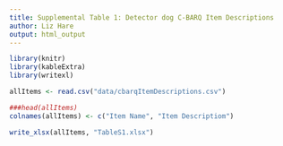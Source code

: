 ```yaml
--- 
title: Supplemental Table 1: Detector dog C-BARQ Item Descriptions
author: Liz Hare
output: html_output
---
```



``` r
library(knitr)
library(kableExtra)
library(writexl)

allItems <- read.csv("data/cbarqItemDescriptions.csv")

```

``` r

###head(allItems)
colnames(allItems) <- c("Item Name", "Item Descriptiom")

write_xlsx(allItems, "TableS1.xlsx")


```
